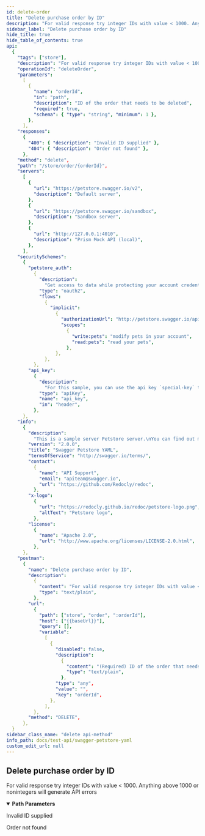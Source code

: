 ```yaml
---
id: delete-order
title: "Delete purchase order by ID"
description: "For valid response try integer IDs with value < 1000. Anything above 1000 or nonintegers will generate API errors"
sidebar_label: "Delete purchase order by ID"
hide_title: true
hide_table_of_contents: true
api:
  {
    "tags": ["store"],
    "description": "For valid response try integer IDs with value < 1000. Anything above 1000 or nonintegers will generate API errors",
    "operationId": "deleteOrder",
    "parameters":
      [
        {
          "name": "orderId",
          "in": "path",
          "description": "ID of the order that needs to be deleted",
          "required": true,
          "schema": { "type": "string", "minimum": 1 },
        },
      ],
    "responses":
      {
        "400": { "description": "Invalid ID supplied" },
        "404": { "description": "Order not found" },
      },
    "method": "delete",
    "path": "/store/order/{orderId}",
    "servers":
      [
        {
          "url": "https://petstore.swagger.io/v2",
          "description": "Default server",
        },
        {
          "url": "https://petstore.swagger.io/sandbox",
          "description": "Sandbox server",
        },
        {
          "url": "http://127.0.0.1:4010",
          "description": "Prism Mock API (local)",
        },
      ],
    "securitySchemes":
      {
        "petstore_auth":
          {
            "description":
              "Get access to data while protecting your account credentials.\nOAuth2 is also a safer and more secure way to give you access.\n",
            "type": "oauth2",
            "flows":
              {
                "implicit":
                  {
                    "authorizationUrl": "http://petstore.swagger.io/api/oauth/dialog",
                    "scopes":
                      {
                        "write:pets": "modify pets in your account",
                        "read:pets": "read your pets",
                      },
                  },
              },
          },
        "api_key":
          {
            "description":
              "For this sample, you can use the api key `special-key` to test the authorization filters.\n",
            "type": "apiKey",
            "name": "api_key",
            "in": "header",
          },
      },
    "info":
      {
        "description":
          "This is a sample server Petstore server.\nYou can find out more about Swagger at\n[http://swagger.io](http://swagger.io) or on [irc.freenode.net, #swagger](http://swagger.io/irc/).\nFor this sample, you can use the api key `special-key` to test the authorization filters.\n\n## Introduction\nThis API is documented in **OpenAPI format** and is based on\n[Petstore sample](http://petstore.swagger.io/) provided by [swagger.io](http://swagger.io) team.\nIt was **extended** to illustrate features of [generator-openapi-repo](https://github.com/Rebilly/generator-openapi-repo)\ntool and [ReDoc](https://github.com/Redocly/redoc) documentation. In addition to standard\nOpenAPI syntax we use a few [vendor extensions](https://github.com/Redocly/redoc/blob/master/docs/redoc-vendor-extensions.md).\n\n## OpenAPI Specification\nThis API is documented in **OpenAPI format** and is based on\n[Petstore sample](http://petstore.swagger.io/) provided by [swagger.io](http://swagger.io) team.\nIt was **extended** to illustrate features of [generator-openapi-repo](https://github.com/Rebilly/generator-openapi-repo)\ntool and [ReDoc](https://github.com/Redocly/redoc) documentation. In addition to standard\nOpenAPI syntax we use a few [vendor extensions](https://github.com/Redocly/redoc/blob/master/docs/redoc-vendor-extensions.md).\n\n## Cross-Origin Resource Sharing\nThis API features Cross-Origin Resource Sharing (CORS) implemented in compliance with  [W3C spec](https://www.w3.org/TR/cors/).\nAnd that allows cross-domain communication from the browser.\nAll responses have a wildcard same-origin which makes them completely public and accessible to everyone, including any code on any site.\n\n## Authentication\n\nPetstore offers two forms of authentication:\n  - API Key\n  - OAuth2\nOAuth2 - an open protocol to allow secure authorization in a simple\nand standard method from web, mobile and desktop applications.\n",
        "version": "2.0.0",
        "title": "Swagger Petstore YAML",
        "termsOfService": "http://swagger.io/terms/",
        "contact":
          {
            "name": "API Support",
            "email": "apiteam@swagger.io",
            "url": "https://github.com/Redocly/redoc",
          },
        "x-logo":
          {
            "url": "https://redocly.github.io/redoc/petstore-logo.png",
            "altText": "Petstore logo",
          },
        "license":
          {
            "name": "Apache 2.0",
            "url": "http://www.apache.org/licenses/LICENSE-2.0.html",
          },
      },
    "postman":
      {
        "name": "Delete purchase order by ID",
        "description":
          {
            "content": "For valid response try integer IDs with value < 1000. Anything above 1000 or nonintegers will generate API errors",
            "type": "text/plain",
          },
        "url":
          {
            "path": ["store", "order", ":orderId"],
            "host": ["{{baseUrl}}"],
            "query": [],
            "variable":
              [
                {
                  "disabled": false,
                  "description":
                    {
                      "content": "(Required) ID of the order that needs to be deleted",
                      "type": "text/plain",
                    },
                  "type": "any",
                  "value": "",
                  "key": "orderId",
                },
              ],
          },
        "method": "DELETE",
      },
  }
sidebar_class_name: "delete api-method"
info_path: docs/test-api/swagger-petstore-yaml
custom_edit_url: null
---
```



## Delete purchase order by ID

For valid response try integer IDs with value < 1000. Anything above 1000 or nonintegers will generate API errors

<details style={{"marginBottom":"1rem"}} data-collapsed={false} open={true}><summary style={{}}><strong>Path Parameters</strong></summary><div><ul><ParamsItem className={"paramsItem"} param={{"name":"orderId","in":"path","description":"ID of the order that needs to be deleted","required":true,"schema":{"type":"string","minimum":1}}}></ParamsItem></ul></div></details><div><ApiTabs><TabItem label={"400"} value={"400"}><div>

Invalid ID supplied

</div><div></div></TabItem><TabItem label={"404"} value={"404"}><div>

Order not found

</div><div></div></TabItem></ApiTabs></div>
